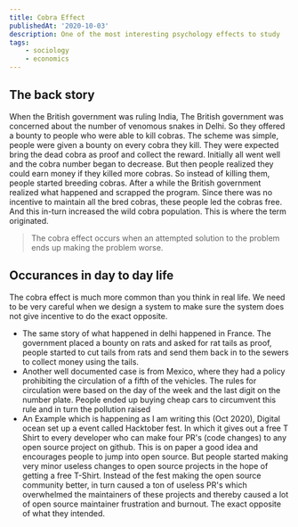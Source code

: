 ```yaml
---
title: Cobra Effect
publishedAt: '2020-10-03'
description: One of the most interesting psychology effects to study
tags:
    - sociology
    - economics
---
```


## The back story

When the British government was ruling India, The British government was concerned about the number of venomous snakes in Delhi. So they
offered a bounty to people who were able to kill cobras. The scheme was simple, people were given a bounty on every cobra they kill. They
were expected bring the dead cobra as proof and collect the reward. Initially all went well and the cobra number began to decrease.
But then people realized they could earn money if they killed more cobras. So instead of killing them, people started breeding cobras.
After a while the British government realized what happened and scrapped the program. Since there was no incentive to maintain all the bred
cobras, these people led the cobras free. And this in-turn increased the wild cobra population. This is where the term originated.

> The cobra effect occurs when an attempted solution to the problem ends up making the problem worse.

## Occurances in day to day life

The cobra effect is much more common than you think in real life. We need to be very careful when we design a system to make sure the system
does not give incentive to do the exact opposite.

-   The same story of what happened in delhi happened in France. The government placed a bounty on rats and asked for rat tails as proof, people
    started to cut tails from rats and send them back in to the sewers to collect money using the tails.
-   Another well documented case is from Mexico, where they had a policy prohibiting the circulation of a fifth of the vehicles. The rules for
    circulation were based on the day of the week and the last digit on the number plate. People ended up buying cheap cars to circumvent this rule
    and in turn the pollution raised
-   An Example which is happening as I am writing this (Oct 2020), Digital ocean set up a event called Hacktober fest. In which it gives out a free
    T Shirt to every developer who can make four PR's (code changes) to any open source project on github. This is on paper a good idea and encourages
    people to jump into open source. But people started making very minor useless changes to open source projects in the hope of getting a free T-Shirt.
    Instead of the fest making the open source community better, in turn caused a ton of useless PR's which overwhelmed the maintainers of these projects
    and thereby caused a lot of open source maintainer frustration and burnout. The exact opposite of what they intended.
